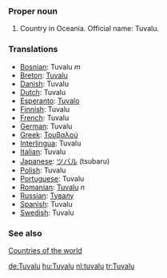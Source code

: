 ===Proper noun===
# Country in Oceania. Official name: Tuvalu.
===Translations===
*[[Bosnian]]: Tuvalu ''m''
*[[Breton]]: [[Tuvalu]]
*[[Danish]]: Tuvalu
*[[Dutch]]: Tuvalu
*[[Esperanto]]: [[Tuvalo]]
*[[Finnish]]: Tuvalu
*[[French]]: Tuvalu
*[[German]]: Tuvalu
*[[Greek]]: [[Τουβαλού]]
*[[Interlingua]]: Tuvalu
*[[Italian]]: Tuvalu
*[[Japanese]]: [[ツバル]] (tsubaru)
*[[Polish]]: Tuvalu
*[[Portuguese]]: Tuvalu
*[[Romanian]]: [[Tuvalu]] ''n''
*[[Russian]]: [[Тувалу]]
*[[Spanish]]: Tuvalu
*[[Swedish]]: Tuvalu

===See also===
[[Countries of the world]]

[[de:Tuvalu]]
[[hu:Tuvalu]]
[[nl:tuvalu]]
[[tr:Tuvalu]]